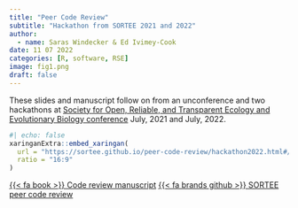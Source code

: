 ```yaml
---
title: "Peer Code Review"
subtitle: "Hackathon from SORTEE 2021 and 2022"
author:
  - name: Saras Windecker & Ed Ivimey-Cook
date: 11 07 2022
categories: [R, software, RSE] 
image: fig1.png
draft: false 
---
```


These slides and manuscript follow on from an unconference and two hackathons at [Society for Open, Reliable, and Transparent Ecology and Evolutionary Biology conference](https://www.sortee.org/) July, 2021 and July, 2022.


```r
#| echo: false
xaringanExtra::embed_xaringan(
  url = "https://sortee.github.io/peer-code-review/hackathon2022.html#/section",
  ratio = "16:9"
)
```

::: center-text
[{{< fa book >}} Code review manuscript](https://onlinelibrary.wiley.com/doi/full/10.1111/jeb.14230){.btn role="button"} [{{< fa brands github >}} SORTEE peer code review](https://sortee.github.io/peer-code-review/){.btn role="button"}
:::

